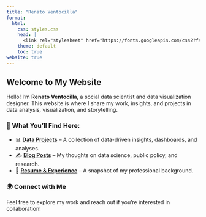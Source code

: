 ```yaml
---
title: "Renato Ventocilla"
format:
  html:
    css: styles.css
    head: |
      <link rel="stylesheet" href="https://fonts.googleapis.com/css2?family=Roboto:wght@400;700&display=swap">
    theme: default
    toc: true
website: true
---
```


## Welcome to My Website

Hello! I'm **Renato Ventocilla**, a social data scientist and data visualization designer. This website is where I share my work, insights, and projects in data analysis, visualization, and storytelling.

### 📂 What You’ll Find Here:
- 📊 **[Data Projects](projects/)** – A collection of data-driven insights, dashboards, and analyses.
- ✍️ **[Blog Posts](blog/)** – My thoughts on data science, public policy, and research.
- 📄 **[Resume & Experience](resume/)** – A snapshot of my professional background.

### 🌍 Connect with Me
Feel free to explore my work and reach out if you're interested in collaboration!